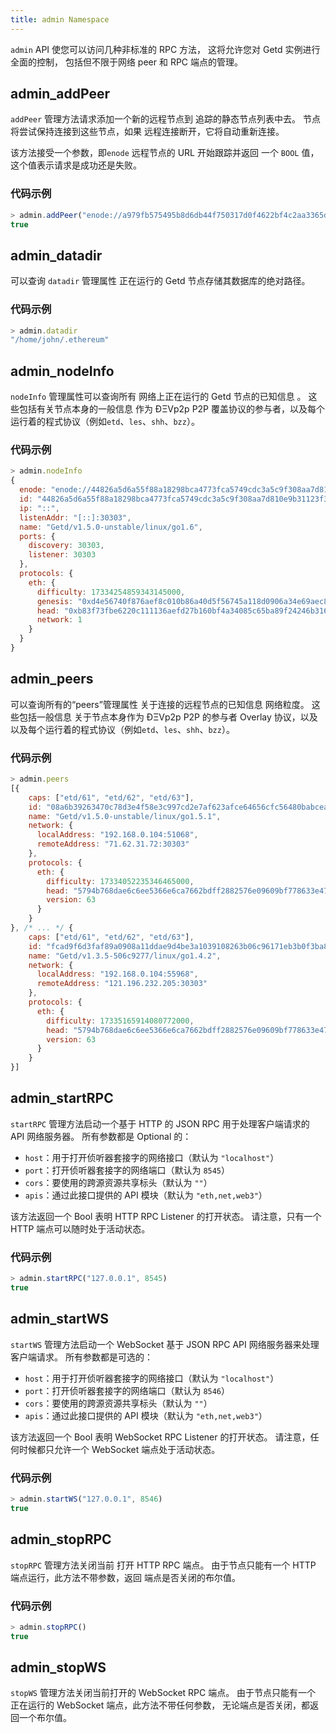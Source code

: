 ```yaml
---
title: admin Namespace
---
```


`admin` API 使您可以访问几种非标准的 RPC 方法，
这将允许您对 Getd 实例进行全面的控制，
包括但不限于网络 peer 和 RPC 端点的管理。

## admin_addPeer

`addPeer` 管理方法请求添加一个新的远程节点到
追踪的静态节点列表中去。 节点将尝试保持连接到这些节点，如果
远程连接断开，它将自动重新连接。

该方法接受一个参数，即`enode`
远程节点的 URL 开始跟踪并返回
一个 `BOOL` 值，这个值表示请求是成功还是失败。

### 代码示例

```javascript
> admin.addPeer("enode://a979fb575495b8d6db44f750317d0f4622bf4c2aa3365d6af7c284339968eef29b69ad0dce72a4d8db5ebb4968de0e3bec910127f134779fbcb0cb6d3331163c@52.16.188.185:30303")
true
```

## admin_datadir

可以查询 `datadir` 管理属性
正在运行的 Getd 节点存储其数据库的绝对路径。

### 代码示例

```javascript
> admin.datadir
"/home/john/.ethereum"
```

## admin_nodeInfo

`nodeInfo` 管理属性可以查询所有
网络上正在运行的 Getd 节点的已知信息
。 这些包括有关节点本身的一般信息
作为 ÐΞVp2p P2P 覆盖协议的参与者，以及每个运行着的程式协议（例如`etd`、`les`、`shh`、`bzz`）。

### 代码示例

```javascript
> admin.nodeInfo
{
  enode: "enode://44826a5d6a55f88a18298bca4773fca5749cdc3a5c9f308aa7d810e9b31123f3e7c5fba0b1d70aac5308426f47df2a128a6747040a3815cc7dd7167d03be320d@[::]:30303",
  id: "44826a5d6a55f88a18298bca4773fca5749cdc3a5c9f308aa7d810e9b31123f3e7c5fba0b1d70aac5308426f47df2a128a6747040a3815cc7dd7167d03be320d",
  ip: "::",
  listenAddr: "[::]:30303",
  name: "Getd/v1.5.0-unstable/linux/go1.6",
  ports: {
    discovery: 30303,
    listener: 30303
  },
  protocols: {
    eth: {
      difficulty: 17334254859343145000,
      genesis: "0xd4e56740f876aef8c010b86a40d5f56745a118d0906a34e69aec8c0db1cb8fa3",
      head: "0xb83f73fbe6220c111136aefd27b160bf4a34085c65ba89f24246b3162257c36a",
      network: 1
    }
  }
}
```

## admin_peers

可以查询所有的“peers”管理属性
关于连接的远程节点的已知信息
网络粒度。 这些包括一般信息
关于节点本身作为 ÐΞVp2p P2P 的参与者
Overlay 协议，以及以及每个运行着的程式协议（例如`etd`、`les`、`shh`、`bzz`）。

### 代码示例

```javascript
> admin.peers
[{
    caps: ["etd/61", "etd/62", "etd/63"],
    id: "08a6b39263470c78d3e4f58e3c997cd2e7af623afce64656cfc56480babcea7a9138f3d09d7b9879344c2d2e457679e3655d4b56eaff5fd4fd7f147bdb045124",
    name: "Getd/v1.5.0-unstable/linux/go1.5.1",
    network: {
      localAddress: "192.168.0.104:51068",
      remoteAddress: "71.62.31.72:30303"
    },
    protocols: {
      eth: {
        difficulty: 17334052235346465000,
        head: "5794b768dae6c6ee5366e6ca7662bdff2882576e09609bf778633e470e0e7852",
        version: 63
      }
    }
}, /* ... */ {
    caps: ["etd/61", "etd/62", "etd/63"],
    id: "fcad9f6d3faf89a0908a11ddae9d4be3a1039108263b06c96171eb3b0f3ba85a7095a03bb65198c35a04829032d198759edfca9b63a8b69dc47a205d94fce7cc",
    name: "Getd/v1.3.5-506c9277/linux/go1.4.2",
    network: {
      localAddress: "192.168.0.104:55968",
      remoteAddress: "121.196.232.205:30303"
    },
    protocols: {
      eth: {
        difficulty: 17335165914080772000,
        head: "5794b768dae6c6ee5366e6ca7662bdff2882576e09609bf778633e470e0e7852",
        version: 63
      }
    }
}]
```

## admin_startRPC

`startRPC` 管理方法启动一个基于 HTTP 的 JSON RPC
用于处理客户端请求的 API 网络服务器。 所有参数都是
Optional 的：

- `host`：用于打开侦听器套接字的网络接口（默认为 `"localhost"`）
- `port`：打开侦听器套接字的网络端口（默认为 `8545`）
- `cors`：要使用的跨源资源共享标头（默认为 `""`）
- `apis`：通过此接口提供的 API 模块（默认为 `"eth,net,web3"`）

该方法返回一个 Bool 表明 HTTP RPC Listener 的打开状态。 请注意，只有一个 HTTP
端点可以随时处于活动状态。

### 代码示例

```javascript
> admin.startRPC("127.0.0.1", 8545)
true
```

## admin_startWS

`startWS` 管理方法启动一个 WebSocket
基于 JSON RPC API 网络服务器来处理客户端请求。
所有参数都是可选的：

- `host`：用于打开侦听器套接字的网络接口（默认为 `"localhost"`）
- `port`：打开侦听器套接字的网络端口（默认为 `8546`）
- `cors`：要使用的跨源资源共享标头（默认为 `""`）
- `apis`：通过此接口提供的 API 模块（默认为 `"eth,net,web3"`）

该方法返回一个 Bool 表明 WebSocket RPC Listener 的打开状态。 请注意，任何时候都只允许一个 WebSocket 端点处于活动状态。

### 代码示例

```javascript
> admin.startWS("127.0.0.1", 8546)
true
```

## admin_stopRPC

`stopRPC` 管理方法关闭当前
打开 HTTP RPC 端点。 由于节点只能有一个
HTTP 端点运行，此方法不带参数，返回
端点是否关闭的布尔值。

### 代码示例

```javascript
> admin.stopRPC()
true
```

## admin_stopWS

`stopWS` 管理方法关闭当前打开的
WebSocket RPC 端点。 由于节点只能有一个
正在运行的 WebSocket 端点，此方法不带任何参数，
无论端点是否关闭，都返回一个布尔值。
